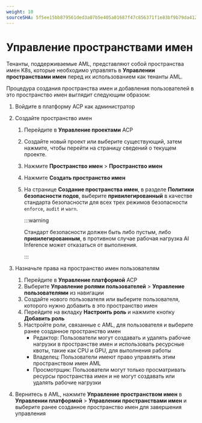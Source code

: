 ```yaml
---
weight: 10
sourceSHA: 5f5ee15bb879561ded3a07b5e405a01687f47c856371f1e83bf9b79da4127d86
---
```


# Управление пространствами имен

Тенанты, поддерживаемые AML, представляют собой пространства имен K8s, которые необходимо управлять в **Управлении пространствами имен** перед их использованием как тенанты AML.

Процедура создания пространства имен и добавления пользователей в это пространство имен выглядит следующим образом:

1. Войдите в платформу ACP как администратор

2. Создайте пространство имен
   1. Перейдите в **Управление проектами** ACP
   2. Создайте новый проект или выберите существующий, затем нажмите, чтобы перейти на страницу сведений о текущем проекте.
   3. Нажмите **Пространство имен** > **Пространство имен**
   4. Нажмите **Создать пространство имен**
   5. На странице **Создание пространства имен**, в разделе **Политики безопасности подов**, выберите **привилегированный** в качестве стандарта безопасности для всех трех режимов безопасности `enforce`, `audit` и `warn`.

      :::warning

      Стандарт безопасности должен быть либо пустым, либо **привилегированным**, в противном случае рабочая нагрузка AI Inference может отказаться от выполнения.

      :::

3. Назначьте права на пространство имен пользователям
   1. Перейдите в **Управление платформой** ACP
   2. Выберите **Управление ролями пользователей** > **Управление пользователями** из навигации
   3. Создайте нового пользователя или выберите пользователя, которого нужно добавить в это пространство имен
   4. Перейдите на вкладку **Настроить роль** и нажмите кнопку **Добавить роль**
   5. Настройте роли, связанные с AML, для пользователя и выберите ранее созданное пространство имен
      - Редактор: Пользователи могут создавать и удалять рабочие нагрузки в пространстве имен и использовать ресурсные квоты, такие как CPU и GPU, для выполнения работы
      - Владелец: Пользователи имеют право управлять этим пространством имен AML
      - Просмотрщик: Пользователи могут только просматривать ресурсы пространства имен и не могут создавать или удалять рабочие нагрузки

4. Вернитесь в AML, нажмите **Управление пространством имен** в **Управлении платформой** > **Управлении пространствами имен** и выберите ранее созданное пространство имен для завершения управления
